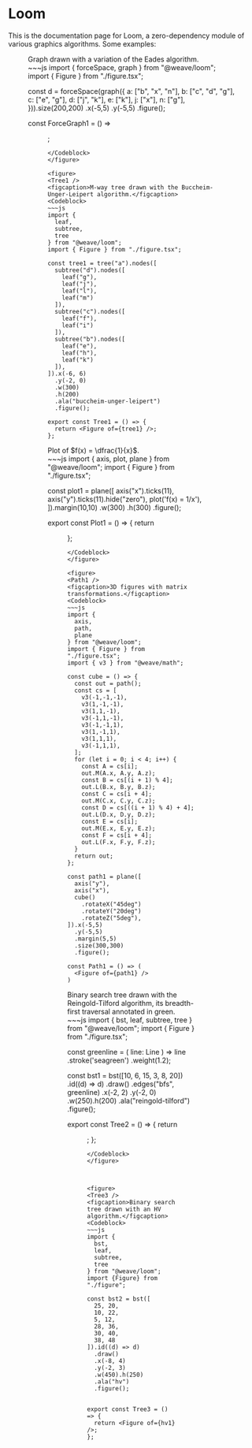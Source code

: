 
# Loom

This is the documentation page for Loom, a zero-dependency module of various graphics algorithms. Some examples:

<Tile rows={1} cols={2}>
<figure>
<ForceGraph1 />
<figcaption>Graph drawn with a variation of the Eades algorithm.</figcaption>
<Codeblock>
~~~js
import {
  forceSpace,
  graph
} from "@weave/loom";
import { Figure } from "./figure.tsx";

const d = forceSpace(graph({
  a: ["b", "x", "n"],
  b: ["c", "d", "g"],
  c: ["e", "g"],
  d: ["j", "k"],
  e: ["k"],
  j: ["x"],
  n: ["g"],
})).size(200,200)
   .x(-5,5)
   .y(-5,5)
   .figure();

const ForceGraph1 = () => <Figure of={d} />;
~~~
</Codeblock>
</figure>

<figure>
<Tree1 />
<figcaption>M-way tree drawn with the Buccheim-Unger-Leipert algorithm.</figcaption>
<Codeblock>
~~~js
import {
  leaf,
  subtree,
  tree
} from "@weave/loom";
import { Figure } from "./figure.tsx";

const tree1 = tree("a").nodes([
  subtree("d").nodes([
    leaf("g"), 
    leaf("j"), 
    leaf("l"), 
    leaf("m")
  ]),
  subtree("c").nodes([
    leaf("f"), 
    leaf("i")
  ]),
  subtree("b").nodes([
    leaf("e"), 
    leaf("h"), 
    leaf("k")
  ]),
]).x(-6, 6)
  .y(-2, 0)
  .w(300)
  .h(200)
  .ala("buccheim-unger-leipert")
  .figure();

export const Tree1 = () => {
  return <Figure of={tree1} />;
};
~~~
</Codeblock>
</figure>

<figure>
<Plot1 />
<figcaption>Plot of $f(x) = \dfrac{1}{x}$.</figcaption>
<Codeblock>
~~~js
import {
  axis,
  plot,
  plane
} from "@weave/loom";
import { Figure } from "./figure.tsx";

const plot1 = plane([
  axis("x").ticks(11),
  axis("y").ticks(11).hide("zero"),
  plot('f(x) = 1/x'),
]).margin(10,10)
  .w(300)
  .h(300)
  .figure();

export const Plot1 = () => {
  return <Figure of={plot1} />
};
~~~
</Codeblock>
</figure>

<figure>
<Path1 />
<figcaption>3D figures with matrix transformations.</figcaption>
<Codeblock>
~~~js
import {
  axis,
  path,
  plane
} from "@weave/loom";
import { Figure } from "./figure.tsx";
import { v3 } from "@weave/math";

const cube = () => {
  const out = path();
  const cs = [
    v3(-1,-1,-1),
    v3(1,-1,-1),
    v3(1,1,-1),
    v3(-1,1,-1),
    v3(-1,-1,1),
    v3(1,-1,1),
    v3(1,1,1),
    v3(-1,1,1),
  ];
  for (let i = 0; i < 4; i++) {
    const A = cs[i];
    out.M(A.x, A.y, A.z);
    const B = cs[(i + 1) % 4];
    out.L(B.x, B.y, B.z);
    const C = cs[i + 4];
    out.M(C.x, C.y, C.z);
    const D = cs[((i + 1) % 4) + 4];
    out.L(D.x, D.y, D.z);
    const E = cs[i];
    out.M(E.x, E.y, E.z);
    const F = cs[i + 4];
    out.L(F.x, F.y, F.z);
  }
  return out;
};

const path1 = plane([
  axis("y"),
  axis("x"),
  cube()
    .rotateX("45deg")
    .rotateY("20deg")
    .rotateZ("5deg"),
]).x(-5,5)
  .y(-5,5)
  .margin(5,5)
  .size(300,300)
  .figure();

const Path1 = () => (
  <Figure of={path1} />
)
~~~
</Codeblock>
</figure>


<figure>
<Tree2 />
<figcaption>Binary search tree drawn with the Reingold-Tilford algorithm, its breadth-first traversal annotated in green.</figcaption>
<Codeblock>
~~~js
import {
  bst,
  leaf,
  subtree,
  tree
} from "@weave/loom";
import { Figure } from "./figure.tsx";

const greenline = (
  line: Line
) => line
  .stroke('seagreen')
  .weight(1.2);

const bst1 = bst([10, 6, 15, 3, 8, 20])
  .id((d) => d)
  .draw()
  .edges("bfs", greenline)
  .x(-2, 2)
  .y(-2, 0)
  .w(250).h(200)
  .ala("reingold-tilford")
  .figure();

export const Tree2 = () => {
  return <Figure of={bst1} />;
};
~~~
</Codeblock>
</figure>



<figure>
<Tree3 />
<figcaption>Binary search tree drawn with an HV algorithm.</figcaption>
<Codeblock>
~~~js
import {
  bst,
  leaf,
  subtree,
  tree
} from "@weave/loom";
import {Figure} from "./figure";

const bst2 = bst([
  25, 20, 
  10, 22, 
  5, 12, 
  28, 36, 
  30, 40, 
  38, 48
]).id((d) => d)
  .draw()
  .x(-8, 4)
  .y(-2, 3)
  .w(450).h(250)
  .ala("hv")
  .figure();


export const Tree3 = () => {
  return <Figure of={hv1} />;
};
~~~
</Codeblock>
</figure>
</Tile>
